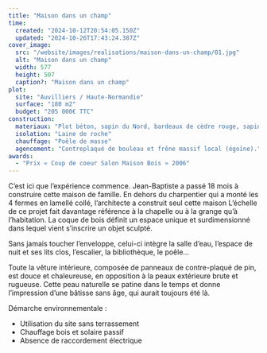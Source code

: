 ```yaml
---
title: "Maison dans un champ"
time:
  created: "2024-10-12T20:54:05.150Z"
  updated: "2024-10-26T17:43:24.387Z"
cover_image:
  src: "/website/images/realisations/maison-dans-un-champ/01.jpg"
  alt: "Maison dans un champ"
  width: 577
  height: 507
  caption?: "Maison dans un champ"
plot:
  site: "Auvilliers / Haute-Normandie"
  surface: "180 m2"
  budget: "205 000€ TTC"
construction:
  materiaux: "Plot béton, sapin du Nord, bardeaux de cèdre rouge, sapin du Nord brûlé"
  isolation: "Laine de roche"
  chauffage: "Poêle de masse"
  agencement: "Contreplaqué de bouleau et frêne massif local (égoïne)."
awards:
  - "Prix « Coup de coeur Salon Maison Bois » 2006"
---
```


C’est ici que l’expérience commence. Jean-Baptiste a passé 18 mois à construire cette maison de famille. En dehors du charpentier qui a monté les 4 fermes en lamellé collé, l’architecte a construit seul cette maison
L’échelle de ce projet fait davantage référence à la chapelle ou à la grange qu’à l’habitation. La coque de bois définit un espace unique et surdimensionné dans lequel vient s’inscrire un objet sculpté.

Sans jamais toucher l’enveloppe, celui-ci intègre la salle d’eau, l’espace de nuit et ses lits clos, l’escalier, la bibliothèque, le poêle…

Toute la vêture intérieure, composée de panneaux de contre-plaqué de pin, est douce et chaleureuse, en opposition à la peaux extérieure brute et rugueuse.
Cette peau naturelle se patine dans le temps et donne l’impression d’une bâtisse sans âge, qui aurait toujours été là.

Démarche environnementale :

- Utilisation du site sans terrassement
- Chauffage bois et solaire passif
- Absence de raccordement électrique
